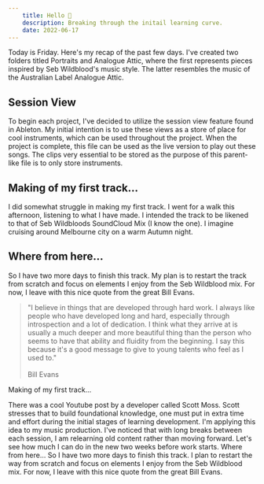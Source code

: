 ```yaml
---
    title: Hello 👋
    description: Breaking through the initail learning curve.
    date: 2022-06-17
---
```





<BlogHeading heading={props.pageContext.frontmatter.title} secondHeading={props.pageContext.frontmatter.description} />



Today is Friday. Here's my recap of the past few days. I've created two folders titled Portraits and Analogue Attic, where the first represents pieces inspired by Seb Wildblood's music style. The latter resembles the music of the Australian Label Analogue Attic.

## Session View

To begin each project, I've decided to utilize the session view feature found in Ableton. My initial intention is to use these views as a store of place for cool instruments, which can be used throughout the project. When the project is complete, this file can be used as the live version to play out these songs. The clips very essential to be stored as the purpose of this parent-like file is to only store instruments.


## Making of my first track...

I did somewhat struggle in making my first track. I went for a walk this afternoon, listening to what I have made. I intended the track to be likened to that of Seb Wildbloods SoundCloud Mix (I know the one). I imagine cruising around Melbourne city on a warm Autumn night.

## 


## Where from here...

So I have two more days to finish this track. My plan is to restart the track from scratch and focus on elements I enjoy from the Seb Wildblood mix. For now, I leave with this nice quote from the great Bill Evans.

> "I believe in things that are developed through hard work. I always like people who have developed long and hard, especially through introspection and a lot of dedication. I think what they arrive at is usually a much deeper and more beautiful thing than the person who seems to have that ability and fluidity from the beginning. I say this because it's a good message to give to young talents who feel as I used to."
> <br />
> <br />
> Bill Evans





Making of my first track...


There was a cool Youtube post by a developer called Scott Moss. Scott stresses that to build foundational knowledge, one must put in extra time and effort during the initial stages of learning development. I'm applying this idea to my music production. I've noticed that with long breaks between each session, I am relearning old content rather than moving forward. Let's see how much I can do in the new two weeks before work starts. 
 Where from here...
So I have two more days to finish this track. I plan to restart the way from scratch and focus on elements I enjoy from the Seb Wildblood mix. For now, I leave with this nice quote from the great Bill Evans.
